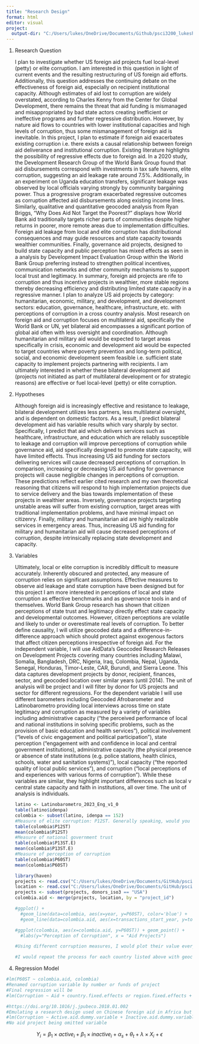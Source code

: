```yaml
---
title: "Research Design"
format: html
editor: visual
project:
  output-dir: "C:/Users/lukes/OneDrive/Documents/Github/psci3200_lukesheppard"
---
```


1.  Research Question

    I plan to investigate whether US foreign aid projects fuel local-level (petty) or elite corruption. I am interested in this question in light of current events and the resulting restructuring of US foreign aid efforts. Additionally, this question addresses the continuing debate on the effectiveness of foreign aid, especially on recipient institutional capacity. Although estimates of aid lost to corruption are widely overstated, according to Charles Kenny from the Center for Global Development, there remains the threat that aid funding is mismanaged and misappropriated by bad state actors creating inefficient or ineffective programs and further regressive distribution. However, by nature aid flows to countries with lower institutional capacities and high levels of corruption, thus some mismanagement of foreign aid is inevitable. In this project, I plan to estimate if foreign aid exacerbates existing corruption i.e. there exists a causal relationship between foreign aid deliverance and institutional corruption. Existing literature highlights the possibility of regressive effects due to foreign aid. In a 2020 study, the Development Research Group of the World Bank Group found that aid disbursements correspond with investments in tax safe havens, elite corruption, suggesting an aid leakage rate around 7.5%. Additionally, in an experiment on Uganda education transfers, significant leakage was observed by local officials varying strongly by community bargaining power. Thus a progressive program exacerbated regressive outcomes as corruption affected aid disbursements along existing income lines. Similarly, qualitative and quantitative geocoded analysis from Ryan Briggs, "Why Does Aid Not Target the Poorest?" displays how World Bank aid traditionally targets richer parts of communities despite higher returns in poorer, more remote areas due to implementation difficulties. Foreign aid leakage from local and elite corruption has distributional consequences and may guide resources and state capacity towards wealthier communities. Finally, governance aid projects, designed to build state capacity and public perception has mixed effects as seen in a analysis by Development Impact Evaluation Group within the World Bank Group preferring instead to strengthen political incentives, communication networks and other community mechanisms to support local trust and legitimacy. In summary, foreign aid projects are rife to corruption and thus incentive projects in wealthier, more stable regions thereby decreasing efficiency and distributing limited state capacity in a regressive manner. I plan to analyze US aid projects by category: humanitarian, economic, military, and development, and development sectors: education, governance, healthcare, infrastructure, etc. with perceptions of corruption in a cross country analysis. Most research on foreign aid and corruption focuses on multilateral aid, specifically the World Bank or UN, yet bilateral aid encompasses a significant portion of global aid often with less oversight and coordination. Although humanitarian and military aid would be expected to target areas specifically in crisis, economic and development aid would be expected to target countries where poverty prevention and long-term political, social, and economic development seem feasible i.e. sufficient state capacity to implement projects partnering with recipients. I am ultimately interested in whether these bilateral development aid (projects not initiated as part of multilateral development or for strategic reasons) are effective or fuel local-level (petty) or elite corruption.

2.  Hypotheses

    Although foreign aid is increasingly effective and resistance to leakage, bilateral development utilizes less partners, less multilateral oversight, and is dependent on domestic factors. As a result, I predict bilateral development aid has variable results which vary sharply by sector. Specifically, I predict that aid which delivers services such as healthcare, infrastructure, and education which are reliably susceptible to leakage and corruption will improve perceptions of corruption while governance aid, aid specifically designed to promote state capacity, will have limited effects. Thus increasing US aid funding for sectors delivering services will cause decreased perceptions of corruption. In comparison, increasing or decreasing US aid funding for governance projects will cause negligible changes in perceptions of corruption. These predictions reflect earlier cited research and my own theoretical reasoning that citizens will respond to high implementation projects due to service delivery and the bias towards implementation of these projects in wealthier areas. Inversely, governance projects targeting unstable areas will suffer from existing corruption, target areas with traditional implementation problems, and have minimal impact on citizenry. Finally, military and humanitarian aid are highly realizable services in emergency areas. Thus, increasing US aid funding for military and humanitarian aid will cause decreased perceptions of corruption, despite intrinsically replacing state development and capacity.

3.  Variables

    Ultimately, local or elite corruption is incredibly difficult to measure accurately. Inherently obscured and protected, any measure of corruption relies on significant assumptions. Effective measures to observe aid leakage and state corruption have been designed but for this project I am more interested in perceptions of local and state corruption as effective benchmarks and as governance tools in and of themselves. World Bank Group research has shown that citizen perceptions of state trust and legitimacy directly effect state capacity and developmental outcomes. However, citizen perceptions are volatile and likely to under or overestimate real levels of corruption. To better define causality, I will utilize geocoded data and a difference-in-difference approach which should protect against exogenous factors that affect citizen perceptions irrespective of foreign aid. For the independent variable, I will use AidData's Geocoded Research Releases on Development Projects covering many countries including Malawi, Somalia, Bangladesh, DRC, Nigeria, Iraq, Colombia, Nepal, Uganda, Senegal, Honduras, Timor-Leste, CAR, Burundi, and Sierra Leone. This data captures development projects by donor, recipient, finances, sector, and geocoded location over similar years (until 2014). The unit of analysis will be project and I will filter by donor for US projects and sector for different regressions. For the dependent variable I will use different barometers including Geocoded Afrobarometer and Latinobarometro providing local interviews across time on state legitimacy and corruption as measured by a variety of variables including administrative capacity ("the perceived performance of local and national institutions in solving specific problems, such as the provision of basic education and health services"), political involvement ("levels of civic engagement and political participation"), state perception ("engagement with and confidence in local and central government institutions), administrative capacity (the physical presence or absence of state institutions (e.g. police stations, health clinics, schools, water and sanitation systems)"), local capacity ("the reported quality of local public services"), and corruption ("local perceptions of and experiences with various forms of corruption"). While these variables are similar, they highlight important differences such as local v central state capacity and faith in institutions, all over time. The unit of analysis is individuals.

    ```r
    latino <- Latinobarometro_2023_Eng_v1_0
    table(latino$idenpa)
    colombia <- subset(latino, idenpa == 152)
    #Measure of elite corruption: P12ST. Generally speaking, would you say that (country) is governed by a few powerful groups in their own interest? Or is it governed for the good of all?
    table(colombia$P12ST)
    mean(colombia$P12ST)
    #Measure of national government trust
    table(colombia$P13ST.E)
    mean(colombia$P13ST.E)
    #Measure of perception of corruption
    table(colombia$P60ST)
    mean(colombia$P60ST)

    library(haven)
    projects <- read.csv("C:/Users/lukes/OneDrive/Documents/GitHub/psci3200_lukesheppard/ColombiaAIMS_GeocodedResearchRelease_Level1_v1.1.1/data/projects.csv")
    location <- read.csv("C:/Users/lukes/OneDrive/Documents/GitHub/psci3200_lukesheppard/ColombiaAIMS_GeocodedResearchRelease_Level1_v1.1.1/data/locations.csv")
    projects <- subset(projects, donors_iso3 == "USA")
    colombia.aid <- merge(projects, location, by = "project_id")

    #ggplot() + 
      #geom_line(data=colombia, aes(x=year, y=P60ST), color='blue') + 
      #geom_line(data=colombia.aid, aes(x=transactions_start_year, y=total_commitments), color='red')"

    #ggplot(colombia, aes(x=colombia.aid, y=P60ST)) + geom_point() +
      #labs(y="Perception of Corruption", x = "Aid Projects")

    #Using different corruption measures, I would plot their value every year with aid projects in a line graph. Further analysis would be done by mapping location ID from aid projects and region/city variable in latinobarometro. I would also include total aid and then seperated by sector, dependent on having sufficient observations of a sector (Colombia as an example has fewer aid projects). Significant data cleaning still required.

    #I would repeat the process for each country listed above with geocoded aid project data provided by AidData
    ```

4.  Regression Model

```r
#lm(P60ST ~ colombia.aid, colombia)
#Renamed corruption variable by number or funds of project
#Final regression will be 
#lm(Corruption ~ Aid + country.fixed.effects or region.fixed.effects + year.fixed.effects + individual.controls)

#https://doi.org/10.1016/j.jpubeco.2018.01.002
#Emulating a research design used on Chinese foreign aid in Africa but at the region/city level (minmizes causality but far better than country data and managemable)
#lm(Corruption ~ Active.aid.dummy.variable + Inactive.aid.dummy.variable + country.fixed.effects or region.fixed.effects + year.fixed.effects + individual.controls)
#No aid project being omitted variable
```

$$
Y_i = \beta_1 \times active_i + \beta_1 \times inactive_i + \alpha_s + \theta_t + \lambda \times X_i + \epsilon
$$
